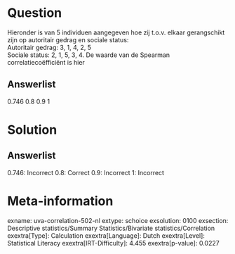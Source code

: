 Question
========

Hieronder is van 5 individuen aangegeven hoe zij t.o.v. elkaar
gerangschikt zijn op autoritair gedrag en sociale status:\
Autoritair gedrag: 3, 1, 4, 2, 5\
Sociale status: 2, 1, 5, 3, 4. De waarde van de Spearman
correlatiecoëfficiënt is hier

Answerlist
----------

0.746
0.8
0.9
1

Solution
========

Answerlist
----------

0.746: Incorrect
0.8: Correct
0.9: Incorrect
1: Incorrect

Meta-information
================
exname: uva-correlation-502-nl
extype: schoice
exsolution: 0100
exsection: Descriptive statistics/Summary Statistics/Bivariate statistics/Correlation
exextra[Type]: Calculation
exextra[Language]: Dutch
exextra[Level]: Statistical Literacy
exextra[IRT-Difficulty]: 4.455
exextra[p-value]: 0.0227
